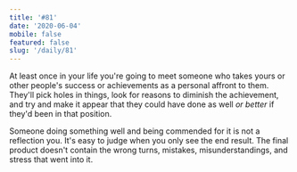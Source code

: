 ```yaml
---
title: '#81'
date: '2020-06-04'
mobile: false
featured: false
slug: '/daily/81'
---
```


At least once in your life you're going to meet someone who takes yours or other people's success or achievements as a personal affront to them. They'll pick holes in things, look for reasons to diminish the achievement, and try and make it appear that they could have done as well _or better_ if they'd been in that position.

Someone doing something well and being commended for it is not a reflection you. It's easy to judge when you only see the end result. The final product doesn't contain the wrong turns, mistakes, misunderstandings, and stress that went into it.
